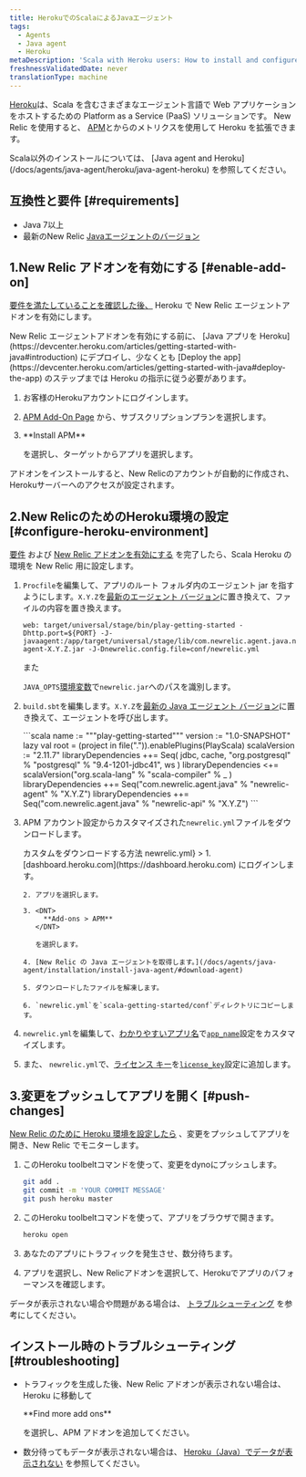 ```yaml
---
title: HerokuでのScalaによるJavaエージェント
tags:
  - Agents
  - Java agent
  - Heroku
metaDescription: 'Scala with Heroku users: How to install and configure the Java agent for your APM add-on.'
freshnessValidatedDate: never
translationType: machine
---
```


[Heroku](https://devcenter.heroku.com/articles/newrelic)は、Scala を含むさまざまなエージェント言語で Web アプリケーションをホストするための Platform as a Service (PaaS) ソリューションです。 New Relic を使用すると、 [APM](/docs/apm/new-relic-apm)と[<InlinePopover type="browser"/>](/docs/browser/new-relic-browser)からのメトリクスを使用して Heroku を拡張できます。

<Callout variant="tip">
  Scala以外のインストールについては、 [Java agent and Heroku](/docs/agents/java-agent/heroku/java-agent-heroku) を参照してください。
</Callout>

## 互換性と要件 [#requirements]

* Java 7以上
* 最新のNew Relic [Javaエージェントのバージョン](/docs/release-notes/agent-release-notes/java-release-notes)

## 1.New Relic アドオンを有効にする [#enable-add-on]

[要件を満たしていることを確認した後、](#requirements) Heroku で New Relic エージェントアドオンを有効にします。

<Callout variant="caution">
  New Relic エージェントアドオンを有効にする前に、 [Java アプリを Heroku](https://devcenter.heroku.com/articles/getting-started-with-java#introduction) にデプロイし、少なくとも [Deploy the app](https://devcenter.heroku.com/articles/getting-started-with-java#deploy-the-app) のステップまでは Heroku の指示に従う必要があります。
</Callout>

1. お客様のHerokuアカウントにログインします。

2. [APM Add-On Page](https://elements.heroku.com/addons/newrelic#pricing) から、サブスクリプションプランを選択します。

3. <DNT>
     **Install APM**
   </DNT>

   を選択し、ターゲットからアプリを選択します。

アドオンをインストールすると、New Relicのアカウントが自動的に作成され、Herokuサーバーへのアクセスが設定されます。

## 2.New RelicのためのHeroku環境の設定 [#configure-heroku-environment]

[要件](#requirements) および [New Relic アドオンを有効にする](#enable-add-on) を完了したら、Scala Heroku の環境を New Relic 用に設定します。

1. `Procfile`を編集して、アプリのルート フォルダ内のエージェント jar を指すようにします。`X.Y.Z`を[最新のエージェント バージョン](/docs/agents/java-agent/getting-started/java-release-notes)に置き換えて、ファイルの内容を置き換えます。

   ```procfile
   web: target/universal/stage/bin/play-getting-started -Dhttp.port=${PORT} -J-javaagent:/app/target/universal/stage/lib/com.newrelic.agent.java.newrelic-agent-X.Y.Z.jar -J-Dnewrelic.config.file=conf/newrelic.yml
   ```

   また

   `JAVA_OPTS`[環境変数](https://devcenter.heroku.com/articles/config-vars)で`newrelic.jar`へのパスを識別します。

2. `build.sbt`を編集します。`X.Y.Z`を[最新の Java エージェント バージョン](/docs/agents/java-agent/getting-started/java-release-notes)に置き換えて、エージェントを呼び出します。

   <CollapserGroup>
     <Collapser
       id="build-sbt"
       title="カスタムビルド.sbt"
     >
       ```scala
       name := """play-getting-started"""
       version := "1.0-SNAPSHOT"
       lazy val root = (project in file(".")).enablePlugins(PlayScala)
       scalaVersion := "2.11.7"
       libraryDependencies ++= Seq(
           jdbc,
           cache,
           "org.postgresql" % "postgresql" % "9.4-1201-jdbc41",
           ws
       )
       libraryDependencies <+= scalaVersion("org.scala-lang" % "scala-compiler" % _ )
       libraryDependencies ++= Seq("com.newrelic.agent.java" % "newrelic-agent" % "X.Y.Z")
       libraryDependencies ++= Seq("com.newrelic.agent.java" % "newrelic-api" % "X.Y.Z")
       ```
     </Collapser>
   </CollapserGroup>

3. APM アカウント設定からカスタマイズされた`newrelic.yml`ファイルをダウンロードします。

   <CollapserGroup>
     <Collapser
       id="customized-yml"
       title={<>カスタムをダウンロードする方法 <InlineCode>newrelic.yml</InlineCode></>}
     >
       1. [dashboard.heroku.com](https://dashboard.heroku.com) にログインします。

       2. アプリを選択します。

       3. <DNT>
            **Add-ons > APM**
          </DNT>

          を選択します。

       4. [New Relic の Java エージェントを取得します。](/docs/agents/java-agent/installation/install-java-agent/#download-agent)

       5. ダウンロードしたファイルを解凍します。

       6. `newrelic.yml`を`scala-getting-started/conf`ディレクトリにコピーします。
     </Collapser>
   </CollapserGroup>

4. `newrelic.yml`を編集して、[わかりやすいアプリ名](/docs/agents/manage-apm-agents/app-naming/name-your-application)で[`app_name`](/docs/agents/java-agent/configuration/java-agent-configuration-config-file#cfg-app_name)設定をカスタマイズします。

5. また、 `newrelic.yml`で、[ライセンス キー](/docs/apis/intro-apis/new-relic-api-keys/#ingest-license-key)を[`license_key`](/docs/agents/java-agent/configuration/java-agent-configuration-config-file#cfg-license_key)設定に追加します。

## 3.変更をプッシュしてアプリを開く [#push-changes]

[New Relic のために Heroku 環境を設定したら](#configure-heroku-environment) 、変更をプッシュしてアプリを開き、New Relic でモニターします。

1. このHeroku toolbeltコマンドを使って、変更をdynoにプッシュします。

   ```bash
   git add .
   git commit -m 'YOUR COMMIT MESSAGE'
   git push heroku master
   ```

2. このHeroku toolbeltコマンドを使って、アプリをブラウザで開きます。

   ```bash
   heroku open
   ```

3. あなたのアプリにトラフィックを発生させ、数分待ちます。

4. アプリを選択し、New Relicアドオンを選択して、Herokuでアプリのパフォーマンスを確認します。

データが表示されない場合や問題がある場合は、 [トラブルシューティング](#troubleshooting) を参考にしてください。

## インストール時のトラブルシューティング [#troubleshooting]

* トラフィックを生成した後、New Relic アドオンが表示されない場合は、Heroku に移動して

  <DNT>
    **Find more add ons**
  </DNT>

  を選択し、APM アドオンを追加してください。

* 数分待ってもデータが表示されない場合は、 [Heroku（Java）でデータが表示されない](/docs/agents/java-agent/heroku/no-data-appears-heroku-java) を参照してください。
